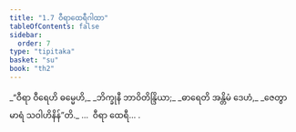 ```yaml
---
title: "1.7 ဝီရာထေရီဂါထာ"
tableOfContents: false
sidebar:
  order: 7
type: "tipitaka"
basket: "su"
book: "th2"
---
```



<DynamicBreadcrumb />

<Division number="7" book="th2" e="ch" v="19" p="378">

<Paragraph number="14" type="verses" book="th2">
_“ဝီရာ ဝီရေဟိ ဓမ္မေဟိ,_  
_ဘိက္ခုနီ ဘာဝိတိန္ဒြိယာ;_  
_ဓာရေတိ အန္တိမံ ဒေဟံ,_  
_ဇေတွာ မာရံ သဝါဟိနိန်”တိ._  


</Paragraph>
</Division>

<Paragraph number="15" type="center" book="th2">
…  ဝီရာ ထေရီ… .
</Paragraph>